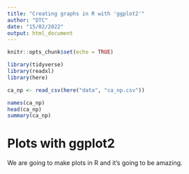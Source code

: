 ```yaml
---
title: "Creating graphs in R with 'ggplot2'"
author: "DTC"
date: "15/02/2022"
output: html_document
---
```


```r
knitr::opts_chunk$set(echo = TRUE)
```

```r
library(tidyverse)
library(readxl)
library(here)
```

```r
ca_np <- read_csv(here("data", "ca_np.csv"))
```

```r
names(ca_np)
head(ca_np)
summary(ca_np)
```

# Plots with ggplot2

We are going to make plots in R and it's going to be amazing.
